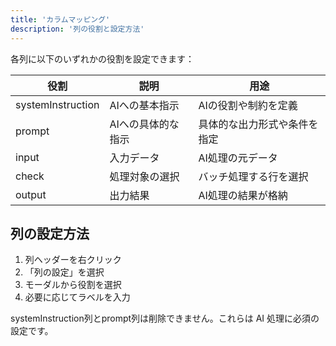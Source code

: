 ```yaml
---
title: 'カラムマッピング'
description: '列の役割と設定方法'
---
```


各列に以下のいずれかの役割を設定できます：

| 役割 | 説明 | 用途 |
|------|------|------|
| systemInstruction | AIへの基本指示 | AIの役割や制約を定義 |
| prompt | AIへの具体的な指示 | 具体的な出力形式や条件を指定 |
| input | 入力データ | AI処理の元データ |
| check | 処理対象の選択 | バッチ処理する行を選択 |
| output | 出力結果 | AI処理の結果が格納 |

## 列の設定方法

1. 列ヘッダーを右クリック
2. 「列の設定」を選択
3. モーダルから役割を選択
4. 必要に応じてラベルを入力

<Warning>
systemInstruction列とprompt列は削除できません。これらは AI 処理に必須の設定です。
</Warning> 